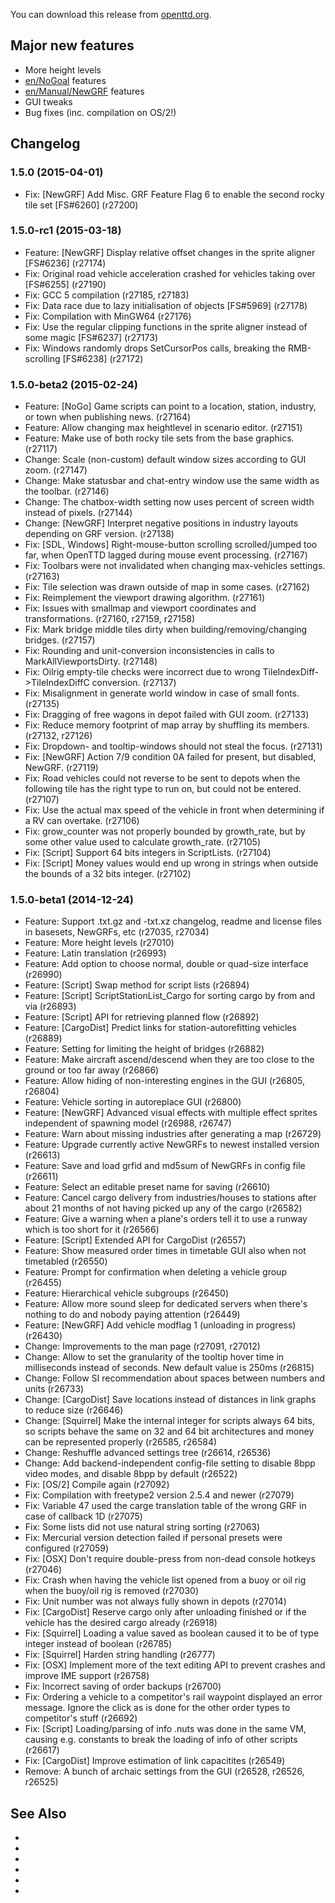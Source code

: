 {{en/-}}
{{en/Archive/OpenTTD/Navigation}}
{{en/Archive/OpenTTD/NaviPrevNext|prev=en/Archive/OpenTTD/OpenTTD 1.4.4|next=en/Roadmap 1.5|date=2015-04-01}}

You can download this release from [http://www.openttd.org/en/download-stable/1.5.0 openttd.org].

==Major new features==
* More height levels
* [[en/NoGoal]] features
* [[en/Manual/NewGRF]] features
* GUI tweaks
* Bug fixes (inc. compilation on OS/2!)


==Changelog==

===1.5.0 (2015-04-01)===

* Fix: [NewGRF] Add Misc. GRF Feature Flag 6 to enable the second rocky tile set [FS#6260] (r27200)

===1.5.0-rc1 (2015-03-18)===

* Feature: [NewGRF] Display relative offset changes in the sprite aligner [FS#6236] (r27174)
* Fix: Original road vehicle acceleration crashed for vehicles taking over [FS#6255] (r27190)
* Fix: GCC 5 compilation (r27185, r27183)
* Fix: Data race due to lazy initialisation of objects [FS#5969] (r27178)
* Fix: Compilation with MinGW64 (r27176)
* Fix: Use the regular clipping functions in the sprite aligner instead of some magic [FS#6237] (r27173)
* Fix: Windows randomly drops SetCursorPos calls, breaking the RMB-scrolling [FS#6238] (r27172)

===1.5.0-beta2 (2015-02-24)===

* Feature: [NoGo] Game scripts can point to a location, station, industry, or town when publishing news. (r27164)
* Feature: Allow changing max heightlevel in scenario editor. (r27151)
* Feature: Make use of both rocky tile sets from the base graphics. (r27117)
* Change: Scale (non-custom) default window sizes according to GUI zoom. (r27147)
* Change: Make statusbar and chat-entry window use the same width as the toolbar. (r27146)
* Change: The chatbox-width setting now uses percent of screen width instead of pixels. (r27144)
* Change: [NewGRF] Interpret negative positions in industry layouts depending on GRF version. (r27138)
* Fix: [SDL, Windows] Right-mouse-button scrolling scrolled/jumped too far, when OpenTTD lagged during mouse event processing. (r27167)
* Fix: Toolbars were not invalidated when changing max-vehicles settings. {{en/Flyspray|6204}} (r27163)
* Fix: Tile selection was drawn outside of map in some cases. {{en/Flyspray|6208}} (r27162)
* Fix: Reimplement the viewport drawing algorithm. {{en/Flyspray|6156}} {{en/Flyspray|6206}} (r27161)
* Fix: Issues with smallmap and viewport coordinates and transformations. (r27160, r27159, r27158)
* Fix: Mark bridge middle tiles dirty when building/removing/changing bridges. (r27157)
* Fix: Rounding and unit-conversion inconsistencies in calls to MarkAllViewportsDirty. (r27148)
* Fix: Oilrig empty-tile checks were incorrect due to wrong TileIndexDiff->TileIndexDiffC conversion. (r27137)
* Fix: Misalignment in generate world window in case of small fonts. (r27135)
* Fix: Dragging of free wagons in depot failed with GUI zoom. (r27133)
* Fix: Reduce memory footprint of map array by shuffling its members. {{en/Flyspray|6218}} (r27132, r27126)
* Fix: Dropdown- and tooltip-windows should not steal the focus. (r27131)
* Fix: [NewGRF] Action 7/9 condition 0A failed for present, but disabled, NewGRF. (r27119)
* Fix: Road vehicles could not reverse to be sent to depots when the following tile has the right type to run on, but could not be entered. {{en/Flyspray|6183}} (r27107)
* Fix: Use the actual max speed of the vehicle in front when determining if a RV can overtake. {{en/Flyspray|6176}} (r27106)
* Fix: grow_counter was not properly bounded by growth_rate, but by some other value used to calculate growth_rate. {{en/Flyspray|6195}} (r27105)
* Fix: [Script] Support 64 bits integers in ScriptLists. {{en/Flyspray|6194}} (r27104)
* Fix: [Script] Money values would end up wrong in strings when outside the bounds of a 32 bits integer. {{en/Flyspray|6194}} (r27102)

===1.5.0-beta1 (2014-12-24)===

* Feature: Support .txt.gz and -txt.xz changelog, readme and license files in basesets, NewGRFs, etc (r27035, r27034)
* Feature: More height levels {{en/Flyspray|4126}} (r27010)
* Feature: Latin translation (r26993)
* Feature: Add option to choose normal, double or quad-size interface (r26990)
* Feature: [Script] Swap method for script lists (r26894)
* Feature: [Script] ScriptStationList_Cargo for sorting cargo by from and via (r26893)
* Feature: [Script] API for retrieving planned flow (r26892)
* Feature: [CargoDist] Predict links for station-autorefitting vehicles (r26889)
* Feature: Setting for limiting the height of bridges (r26882)
* Feature: Make aircraft ascend/descend when they are too close to the ground or too far away (r26866)
* Feature: Allow hiding of non-interesting engines in the GUI (r26805, r26804)
* Feature: Vehicle sorting in autoreplace GUI {{en/Flyspray|1640}} (r26800)
* Feature: [NewGRF] Advanced visual effects with multiple effect sprites independent of spawning model (r26988, r26747)
* Feature: Warn about missing industries after generating a map (r26729)
* Feature: Upgrade currently active NewGRFs to newest installed version (r26613)
* Feature: Save and load grfid and md5sum of NewGRFs in config file (r26611)
* Feature: Select an editable preset name for saving (r26610)
* Feature: Cancel cargo delivery from industries/houses to stations after about 21 months of not having picked up any of the cargo (r26582)
* Feature: Give a warning when a plane's orders tell it to use a runway which is too short for it {{en/Flyspray|6009}} (r26566)
* Feature: [Script] Extended API for CargoDist (r26557)
* Feature: Show measured order times in timetable GUI also when not timetabled (r26550)
* Feature: Prompt for confirmation when deleting a vehicle group (r26455)
* Feature: Hierarchical vehicle subgroups (r26450)
* Feature: Allow more sound sleep for dedicated servers when there's nothing to do and nobody paying attention (r26449)
* Feature: [NewGRF] Add vehicle modflag 1 (unloading in progress) (r26430)
* Change: Improvements to the man page (r27091, r27012)
* Change: Allow to set the granularity of the tooltip hover time in milliseconds instead of seconds. New default value is 250ms (r26815)
* Change: Follow SI recommendation about spaces between numbers and units {{en/Flyspray|6086}} (r26733)
* Change: [CargoDist] Save locations instead of distances in link graphs to reduce size (r26646)
* Change: [Squirrel] Make the internal integer for scripts always 64 bits, so scripts behave the same on 32 and 64 bit architectures and money can be represented properly (r26585, r26584)
* Change: Reshuffle advanced settings tree (r26614, r26536)
* Change: Add backend-independent config-file setting to disable 8bpp video modes, and disable 8bpp by default (r26522)
* Fix: [OS/2] Compile again {{en/Flyspray|6186}} (r27092)
* Fix: Compilation with freetype2 version 2.5.4 and newer {{en/Flyspray|6185}} (r27079)
* Fix: Variable 47 used the carge translation table of the wrong GRF in case of callback 1D {{en/Flyspray|6182}} (r27075)
* Fix: Some lists did not use natural string sorting {{en/Flyspray|6172}} (r27063)
* Fix: Mercurial version detection failed if personal presets were configured (r27059)
* Fix: [OSX] Don't require double-press from non-dead console hotkeys {{en/Flyspray|5812}} (r27046)
* Fix: Crash when having the vehicle list opened from a buoy or oil rig when the buoy/oil rig is removed (r27030)
* Fix: Unit number was not always fully shown in depots {{en/Flyspray|6102}} (r27014)
* Fix: [CargoDist] Reserve cargo only after unloading finished or if the vehicle has the desired cargo already {{en/Flyspray|6110}} (r26918)
* Fix: [Squirrel] Loading a value saved as boolean caused it to be of type integer instead of boolean (r26785)
* Fix: [Squirrel] Harden string handling (r26777)
* Fix: [OSX] Implement more of the text editing API to prevent crashes and improve IME support {{en/Flyspray|5972}} (r26758)
* Fix: Incorrect saving of order backups {{en/Flyspray|6066}} (r26700)
* Fix: Ordering a vehicle to a competitor's rail waypoint displayed an error message. Ignore the click as is done for the other order types to competitor's stuff {{en/Flyspray|6059}} (r26692)
* Fix: [Script] Loading/parsing of info .nuts was done in the same VM, causing e.g. constants to break the loading of info of other scripts {{en/Flyspray|5973}} (r26617)
* Fix: [CargoDist] Improve estimation of link capacitites (r26549)
* Remove: A bunch of archaic settings from the GUI (r26528, r26526, r26525)

==See Also==
* {{en/Forum|topic=72864|Forum topic for 1.5.0}}
* {{en/OTTDNewsArticle|217|The 1.5.0 news article}}
* {{en/Forum|topic=72663|Forum topic for 1.5.0-beta2}}
* {{en/OTTDNewsArticle|215|The 1.5.0-beta2 news article}}
* {{en/Forum|topic=72157|Forum topic for 1.5.0-beta1}}
* {{en/OTTDNewsArticle|213|The 1.5.0-beta1 news article}}